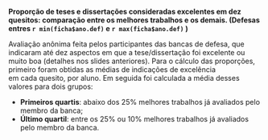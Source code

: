 **Proporção de teses e dissertações consideradas excelentes em dez quesitos: 
comparação entre os melhores trabalhos e os demais. 
(Defesas entres `r min(ficha$ano.def)` e `r max(ficha$ano.def)` )**

Avaliação anônima feita pelos participantes das bancas de defesa, 
que indicaram até dez aspectos em que a tese/dissertação foi excelente ou muito boa 
(detalhes nos slides anteriores).
Para o cálculo das proporções, primeiro foram obtidas as médias de indicações de excelência  
em cada quesito, por aluno. Em seguida foi calculada a média desses valores para dois grupos:

- **Primeiros quartis**: abaixo dos 25% melhores trabalhos já avaliados pelo membro da banca;
- **Último quartil**: entre os 25% ou 10% melhores trabalhos já avaliados pelo membro da banca.


